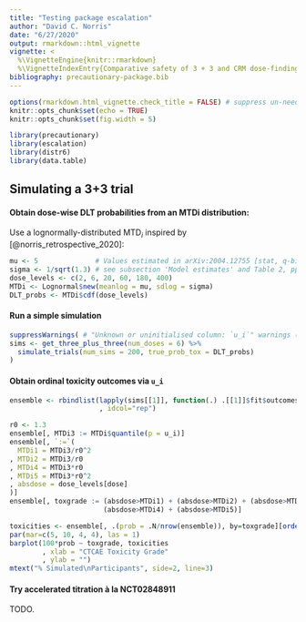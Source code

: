 ```yaml
---
title: "Testing package escalation"
author: "David C. Norris"
date: "6/27/2020"
output: rmarkdown::html_vignette
vignette: <
  %\VignetteEngine{knitr::rmarkdown}
  %\VignetteIndexEntry{Comparative safety of 3 + 3 and CRM dose-finding designs}
bibliography: precautionary-package.bib
---
```


```r
options(rmarkdown.html_vignette.check_title = FALSE) # suppress un-needed warning
knitr::opts_chunk$set(echo = TRUE)
knitr::opts_chunk$set(fig.width = 5)

library(precautionary)
library(escalation)
library(distr6)
library(data.table)
```

## Simulating a 3+3 trial

#### Obtain dose-wise DLT probabilities from an MTDi distribution:

Use a lognormally-distributed MTD$_i$ inspired by [@norris_retrospective_2020]:

```r
mu <- 5              # Values estimated in arXiv:2004.12755 [stat, q-bio];
sigma <- 1/sqrt(1.3) # see subsection 'Model estimates' and Table 2, pp. 2-3.
dose_levels <- c(2, 6, 20, 60, 180, 400)
MTDi <- Lognormal$new(meanlog = mu, sdlog = sigma)
DLT_probs <- MTDi$cdf(dose_levels)
```

#### Run a simple simulation

```r
suppressWarnings( # "Unknown or uninitialised column: `u_i`" warnings (from Tibble?)
sims <- get_three_plus_three(num_doses = 6) %>%
  simulate_trials(num_sims = 200, true_prob_tox = DLT_probs)
)
```

#### Obtain ordinal toxicity outcomes via `u_i`

```r
ensemble <- rbindlist(lapply(sims[[1]], function(.) .[[1]]$fit$outcomes)
                      , idcol="rep")

r0 <- 1.3
ensemble[, MTDi3 := MTDi$quantile(p = u_i)]
ensemble[, `:=`(
  MTDi1 = MTDi3/r0^2
, MTDi2 = MTDi3/r0
, MTDi4 = MTDi3*r0
, MTDi5 = MTDi3*r0^2
, absdose = dose_levels[dose]
)]
ensemble[, toxgrade := (absdose>MTDi1) + (absdose>MTDi2) + (absdose>MTDi3) +
                       (absdose>MTDi4) + (absdose>MTDi5)]

toxicities <- ensemble[, .(prob = .N/nrow(ensemble)), by=toxgrade][order(toxgrade)]
par(mar=c(5, 10, 4, 4), las = 1)
barplot(100*prob ~ toxgrade, toxicities
        , xlab = "CTCAE Toxicity Grade"
        , ylab = "")
mtext("% Simulated\nParticipants", side=2, line=3)
```

#### Try accelerated titration à la NCT02848911

TODO.
